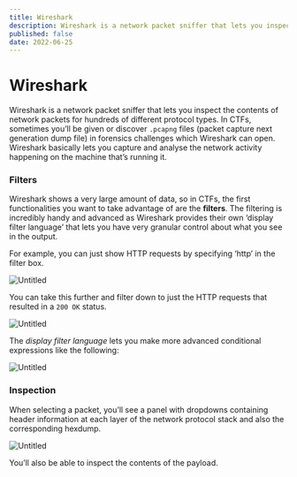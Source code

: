 ```yaml
---
title: Wireshark
description: Wireshark is a network packet sniffer that lets you inspect the contents of network packets for hundreds of different protocol types.
published: false
date: 2022-06-25
---
```


# Wireshark

Wireshark is a network packet sniffer that lets you inspect the contents of network packets for hundreds of different protocol types. In CTFs, sometimes you’ll be given or discover `.pcapng` files (packet capture next generation dump file) in forensics challenges which Wireshark can open. Wireshark basically lets you capture and analyse the network activity happening on the machine that’s running it.

### Filters

Wireshark shows a very large amount of data, so in CTFs, the first functionalities you want to take advantage of are the **filters**. The filtering is incredibly handy and advanced as Wireshark provides their own ‘display filter language’ that lets you have very granular control about what you see in the output.

For example, you can just show HTTP requests by specifying ‘http’ in the filter box.

![Untitled](https://s3.us-west-2.amazonaws.com/secure.notion-static.com/83dfc931-ef28-469e-b721-7ddc22caa0b2/Untitled.png?X-Amz-Algorithm=AWS4-HMAC-SHA256&X-Amz-Content-Sha256=UNSIGNED-PAYLOAD&X-Amz-Credential=AKIAT73L2G45EIPT3X45%2F20220410%2Fus-west-2%2Fs3%2Faws4_request&X-Amz-Date=20220410T014056Z&X-Amz-Expires=86400&X-Amz-Signature=d5045ff15fd3f78d8b605effa0ced5b76c61b011e8162f3d65c2eada983d20cc&X-Amz-SignedHeaders=host&response-content-disposition=filename%20%3D%22Untitled.png%22&x-id=GetObject)

You can take this further and filter down to just the HTTP requests that resulted in a `200 OK` status.

![Untitled](https://s3.us-west-2.amazonaws.com/secure.notion-static.com/c4850b49-2899-4165-83c9-ad07ad83af46/Untitled.png?X-Amz-Algorithm=AWS4-HMAC-SHA256&X-Amz-Content-Sha256=UNSIGNED-PAYLOAD&X-Amz-Credential=AKIAT73L2G45EIPT3X45%2F20220410%2Fus-west-2%2Fs3%2Faws4_request&X-Amz-Date=20220410T014058Z&X-Amz-Expires=86400&X-Amz-Signature=d191d8afc7c363c5935016c45c2a99bb4f6158ad3516f4d5c3787b99e8963777&X-Amz-SignedHeaders=host&response-content-disposition=filename%20%3D%22Untitled.png%22&x-id=GetObject)

The *display filter language* lets you make more advanced conditional expressions like the following:

![Untitled](https://s3.us-west-2.amazonaws.com/secure.notion-static.com/9b41f3e9-baee-4768-8fcf-b05798ac0e27/Untitled.png?X-Amz-Algorithm=AWS4-HMAC-SHA256&X-Amz-Content-Sha256=UNSIGNED-PAYLOAD&X-Amz-Credential=AKIAT73L2G45EIPT3X45%2F20220410%2Fus-west-2%2Fs3%2Faws4_request&X-Amz-Date=20220410T014100Z&X-Amz-Expires=86400&X-Amz-Signature=29312e7f32e6ac96818c10207b0525129459ef154ff61c3a646e1605ff2c7856&X-Amz-SignedHeaders=host&response-content-disposition=filename%20%3D%22Untitled.png%22&x-id=GetObject)

### Inspection

When selecting a packet, you’ll see a panel with dropdowns containing header information at each layer of the network protocol stack and also the corresponding hexdump.

![Untitled](https://s3.us-west-2.amazonaws.com/secure.notion-static.com/e77a4904-947f-4c3c-aa39-04620a6b8f39/Untitled.png?X-Amz-Algorithm=AWS4-HMAC-SHA256&X-Amz-Content-Sha256=UNSIGNED-PAYLOAD&X-Amz-Credential=AKIAT73L2G45EIPT3X45%2F20220410%2Fus-west-2%2Fs3%2Faws4_request&X-Amz-Date=20220410T014102Z&X-Amz-Expires=86400&X-Amz-Signature=e5627482dc089fd1b6d4ec2652111706240d2b56c2b108140b65e9696c661740&X-Amz-SignedHeaders=host&response-content-disposition=filename%20%3D%22Untitled.png%22&x-id=GetObject)

You’ll also be able to inspect the contents of the payload.
